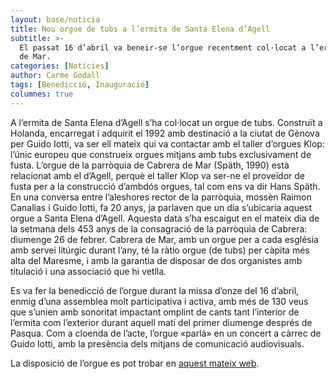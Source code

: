 ```yaml
---
layout: base/noticia
title: Nou orgue de tubs a l’ermita de Santa Elena d’Agell
subtitle: >-
  El passat 16 d’abril va beneir-se l’orgue recentment col·locat a l’ermita de Santa Elena d’Agell, del municipi de Cabrera
  de Mar.
categories: [Notícies]
author: Carme Godall
tags: [Benedicció, Inauguració]
columnes: true
---
```


A l’ermita de Santa Elena d’Agell s’ha col·locat un orgue de tubs. Construït a Holanda, encarregat i adquirit el 1992
amb destinació a la ciutat de Gènova per Guido Iotti, va ser ell mateix qui va contactar amb el taller d’orgues Klop:
l’únic europeu que construeix orgues mitjans amb tubs exclusivament de fusta. L’orgue de la parròquia de Cabrera de Mar
(Späth, 1990) està relacionat amb el d’Agell, perquè el taller Klop va ser-ne el proveïdor de fusta per a la construcció
d’ambdós orgues, tal com ens va dir Hans Späth. En una conversa entre l’aleshores rector de la parròquia, mossèn Raimon Canalias
i Guido Iotti, fa 20 anys, ja parlaven que un dia s’ubicaria aquest orgue a Santa Elena d’Agell. Aquesta data s’ha
escaigut en el mateix dia de la setmana dels 453 anys de la consagració de la parròquia de Cabrera: diumenge 26 de febrer.
Cabrera de Mar, amb un orgue per a cada església amb servei litúrgic durant l’any, té la ràtio orgue (de tubs) per
càpita més alta del Maresme, i amb la garantia de disposar de dos organistes amb titulació i una associació que hi vetlla.

Es va fer la benedicció de l’orgue durant la missa d’onze del 16 d’abril, enmig d’una assemblea molt participativa i
activa, amb més de 130 veus que s’unien amb sonoritat impactant omplint de cants tant l’interior de l’ermita com
l’exterior durant aquell matí del primer diumenge després de Pasqua. Com a cloenda de l’acte, l’orgue «parlà» en un concert
a càrrec de Guido Iotti, amb la presència dels mitjans de comunicació audiovisuals.

La disposició de l’orgue es pot trobar en [aquest mateix web](https://acorgue.cat/orgues/barcelona/maresme/cabrera-de-mar/santa-elena).
